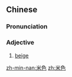 ==Chinese==
{{zh-forms}}

===Pronunciation===
{{zh-pron
|m=mǐsè
|c=mai5 sik1
|mn=bí-sek
|cat=a
}}

===Adjective===
{{zh-adj}}

# [[beige]]
#: {{zh-x|如果 你 想 做 得{de} '''米色'''，你 需要 紅色，黃色，和 不 太 白色。|If you want to make '''beige''', you need red, yellow, and not too much white.}}

{{zh-cat|Colors}}

[[zh-min-nan:米色]]
[[zh:米色]]